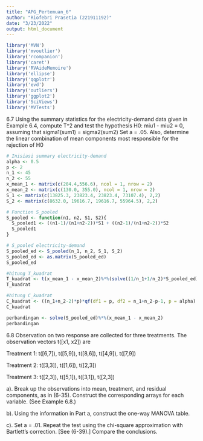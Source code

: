 ```yaml
---
title: "APG_Pertemuan_6"
author: "Riofebri Prasetia (221911192)"
date: "3/23/2022"
output: html_document
---
```


```r
library('MVN')
library('mvoutlier')
library('rcompanion')
library('caret')
library('RVAideMemoire')
library('ellipse')
library('qqplotr')
library('evd')
library('outliers')
library('ggplot2')
library('SciViews')
library('MVTests')
```

6.7
Using the summary statistics for the electricity-demand data given in Example 6.4, compute T^2 and test the hypothesis H0: miu1 - miu2 = 0, assuming that sigma1(sum1) = sigma2(sum2) Set a = .05. Also, determine the linear combination of mean components most responsible for the rejection of H0

```r
# Inisiasi summary electricity-demand
alpha <- 0.5
p <- 2
n_1 <- 45
n_2 <- 55
x_mean_1 <- matrix(c(204.4,556.6), ncol = 1, nrow = 2)
x_mean_2 <- matrix(c(130.0, 355.0), ncol = 1, nrow = 2)
S_1 <- matrix(c(13825.3, 23823.4, 23823.4, 73107.4), 2,2)
S_2 <- matrix(c(8632.0, 19616.7, 19616.7, 55964.5), 2,2)
```

```r
# Function S_pooled
S_pooled <- function(n1, n2, S1, S2){
  S_pooled1 <- ((n1-1)/(n1+n2-2))*S1 + ((n2-1)/(n1+n2-2))*S2
  S_pooled1
}
```

```r
# S_pooled electricity-demand
S_pooled_ed <- S_pooled(n_1, n_2, S_1, S_2)
S_pooled_ed <- as.matrix(S_pooled_ed)
S_pooled_ed
```
```r
#hitung T_kuadrat
T_kuadrat <- t(x_mean_1 - x_mean_2)%*%(solve((1/n_1+1/n_2)*S_pooled_ed))%*%(x_mean_1 - x_mean_2)
T_kuadrat
```
```r
#hitung C_kuadrat
C_kuadrat <- ((n_1+n_2-2)*p)*qf(df1 = p, df2 = n_1+n_2-p-1, p = alpha)
C_kuadrat
```
```r
perbandingan <- solve(S_pooled_ed)%*%(x_mean_1 - x_mean_2)
perbandingan
```

6.8 Observation on two response are collected for three treatments. The observation vectors t([x1, x2]) are

Treatment 1: t([6,7]), t([5,9]), t([8,6]), t([4,9]), t([7,9])

Treatment 2: t([3,3]), t([1,6]), t([2,3])

Treatment 3: t([2,3]), t([5,1]), t([3,1]), t([2,3])

a). Break up the observations into mean, treatment, and residual  components, as in (6-35). Construct the corresponding arrays for each variable. (See Example 6.8.)

b). Using the information in Part a, construct the one-way MANOVA table.

c). Set a = .01. Repeat the test using the chi-square approximation with Bartlett's correction. [See (6-39).] Compare the conclusions.

